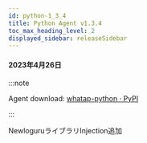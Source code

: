```yaml
---
id: python-1_3_4
title: Python Agent v1.3.4
toc_max_heading_level: 2
displayed_sidebar: releaseSidebar
---
```



#### 2023年4月26日

:::note

Agent download: [whatap-python · PyPI](https://pypi.org/project/whatap-python/1.3.4/)

:::

<p><Status>New</Status>loguruライブラリInjection追加</p>
